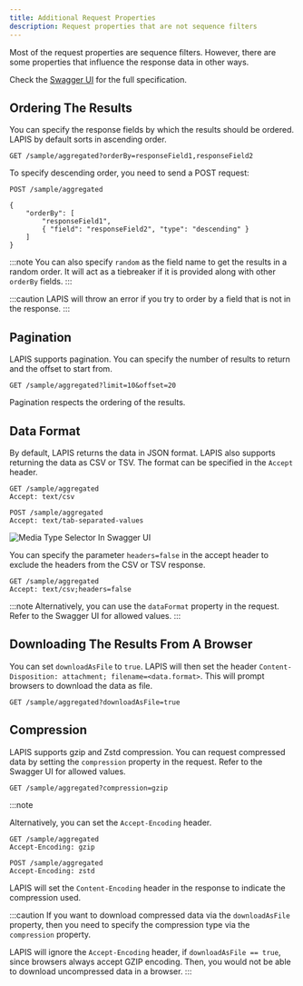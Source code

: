 ```yaml
---
title: Additional Request Properties
description: Request properties that are not sequence filters
---
```


Most of the request properties are sequence filters.
However, there are some properties that influence the response data in other ways.

Check the [Swagger UI](../references/open-api-definition) for the full specification.

## Ordering The Results

You can specify the response fields by which the results should be ordered.
LAPIS by default sorts in ascending order.

```http
GET /sample/aggregated?orderBy=responseField1,responseField2
```

To specify descending order, you need to send a POST request:

```http
POST /sample/aggregated

{
    "orderBy": [
        "responseField1",
        { "field": "responseField2", "type": "descending" }
    ]
}
```

:::note
You can also specify `random` as the field name to get the results in a random order.
It will act as a tiebreaker if it is provided along with other `orderBy` fields.
:::

:::caution
LAPIS will throw an error if you try to order by a field that is not in the response.
:::

## Pagination

LAPIS supports pagination. You can specify the number of results to return and the offset to start from.

```http
GET /sample/aggregated?limit=10&offset=20
```

Pagination respects the ordering of the results.

## Data Format

By default, LAPIS returns the data in JSON format.
LAPIS also supports returning the data as CSV or TSV.
The format can be specified in the `Accept` header.

```http
GET /sample/aggregated
Accept: text/csv
```

```http
POST /sample/aggregated
Accept: text/tab-separated-values
```

![Media Type Selector In Swagger UI](../../../images/references/media_type.png)

You can specify the parameter `headers=false` in the accept header to exclude the headers from the CSV or TSV response.

```http
GET /sample/aggregated
Accept: text/csv;headers=false
```

:::note
Alternatively, you can use the `dataFormat` property in the request.
Refer to the Swagger UI for allowed values.
:::

## Downloading The Results From A Browser

You can set `downloadAsFile` to `true`.
LAPIS will then set the header `Content-Disposition: attachment; filename=<data.format>`.
This will prompt browsers to download the data as file.

```http
GET /sample/aggregated?downloadAsFile=true
```

## Compression

LAPIS supports gzip and Zstd compression.
You can request compressed data by setting the `compression` property in the request.
Refer to the Swagger UI for allowed values.

```http
GET /sample/aggregated?compression=gzip
```

:::note

Alternatively, you can set the `Accept-Encoding` header.

```http
GET /sample/aggregated
Accept-Encoding: gzip
```

```http
POST /sample/aggregated
Accept-Encoding: zstd
```

LAPIS will set the `Content-Encoding` header in the response to indicate the compression used.

:::caution
If you want to download compressed data via the `downloadAsFile` property,
then you need to specify the compression type via the `compression` property.

LAPIS will ignore the `Accept-Encoding` header, if `downloadAsFile == true`,
since browsers always accept GZIP encoding.
Then, you would not be able to download uncompressed data in a browser.
:::
